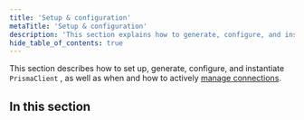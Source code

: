```yaml
---
title: 'Setup & configuration'
metaTitle: 'Setup & configuration'
description: 'This section explains how to generate, configure, and instantiate Prisma Client, as well as when and how to manage database connections.'
hide_table_of_contents: true
---
```

<head>
    <title>{frontMatter.metaTitle}</title>
</head>

<TopBlock>

This section describes how to set up, generate, configure, and instantiate `PrismaClient` , as well as when and how to actively [manage connections](/orm/prisma-client/setup-and-configuration/databases-connections/connection-management).

</TopBlock>

## In this section

<Subsections />
